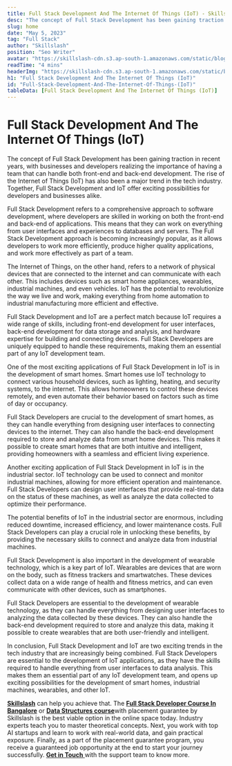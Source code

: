 ```yaml
---
title: Full Stack Development And The Internet Of Things (IoT) - Skillslash
desc: "The concept of Full Stack Development has been gaining traction in recent years, with businesses and developers realizing the importance of having a team that can handle both front-end and back-end development... "
slug: home
date: "May 5, 2023"
tag: "Full Stack"
author: "Skillslash"
position: "Seo Writer"
avatar: "https://skillslash-cdn.s3.ap-south-1.amazonaws.com/static/blog/avatar-01.webp"
readTime: "4 mins"
headerImg: "https://skillslash-cdn.s3.ap-south-1.amazonaws.com/static/blog/full-stack-development-and-the-internet-of-things-(iot)-5-5-2023.webp"
h1: "Full Stack Development And The Internet Of Things (IoT)"
id: "Full-Stack-Development-And-The-Internet-Of-Things-(IoT)"
tableData: [Full Stack Development And The Internet Of Things (IoT)]
---
```


# **Full Stack Development And The Internet Of Things (IoT)**

The concept of Full Stack Development has been gaining traction in recent years, with businesses and developers realizing the importance of having a team that can handle both front-end and back-end development. The rise of the Internet of Things (IoT) has also been a major trend in the tech industry. Together, Full Stack Development and IoT offer exciting possibilities for developers and businesses alike.

Full Stack Development refers to a comprehensive approach to software development, where developers are skilled in working on both the front-end and back-end of applications. This means that they can work on everything from user interfaces and experiences to databases and servers. The Full Stack Development approach is becoming increasingly popular, as it allows developers to work more efficiently, produce higher quality applications, and work more effectively as part of a team.

The Internet of Things, on the other hand, refers to a network of physical devices that are connected to the internet and can communicate with each other. This includes devices such as smart home appliances, wearables, industrial machines, and even vehicles. IoT has the potential to revolutionize the way we live and work, making everything from home automation to industrial manufacturing more efficient and effective.

Full Stack Development and IoT are a perfect match because IoT requires a wide range of skills, including front-end development for user interfaces, back-end development for data storage and analysis, and hardware expertise for building and connecting devices. Full Stack Developers are uniquely equipped to handle these requirements, making them an essential part of any IoT development team.

One of the most exciting applications of Full Stack Development in IoT is in the development of smart homes. Smart homes use IoT technology to connect various household devices, such as lighting, heating, and security systems, to the internet. This allows homeowners to control these devices remotely, and even automate their behavior based on factors such as time of day or occupancy.

Full Stack Developers are crucial to the development of smart homes, as they can handle everything from designing user interfaces to connecting devices to the internet. They can also handle the back-end development required to store and analyze data from smart home devices. This makes it possible to create smart homes that are both intuitive and intelligent, providing homeowners with a seamless and efficient living experience.

Another exciting application of Full Stack Development in IoT is in the industrial sector. IoT technology can be used to connect and monitor industrial machines, allowing for more efficient operation and maintenance. Full Stack Developers can design user interfaces that provide real-time data on the status of these machines, as well as analyze the data collected to optimize their performance.

The potential benefits of IoT in the industrial sector are enormous, including reduced downtime, increased efficiency, and lower maintenance costs. Full Stack Developers can play a crucial role in unlocking these benefits, by providing the necessary skills to connect and analyze data from industrial machines.

Full Stack Development is also important in the development of wearable technology, which is a key part of IoT. Wearables are devices that are worn on the body, such as fitness trackers and smartwatches. These devices collect data on a wide range of health and fitness metrics, and can even communicate with other devices, such as smartphones.

Full Stack Developers are essential to the development of wearable technology, as they can handle everything from designing user interfaces to analyzing the data collected by these devices. They can also handle the back-end development required to store and analyze this data, making it possible to create wearables that are both user-friendly and intelligent.

In conclusion, Full Stack Development and IoT are two exciting trends in the tech industry that are increasingly being combined. Full Stack Developers are essential to the development of IoT applications, as they have the skills required to handle everything from user interfaces to data analysis. This makes them an essential part of any IoT development team, and opens up exciting possibilities for the development of smart homes, industrial machines, wearables, and other IoT.

[**Skillslash**](https://skillslash.com/) can help you achieve that. The [**Full Stack Developer Course In Bangalore**](https://skillslash.com/system-design-course) or [**Data Structures course**](https://skillslash.com/best-dsa-course)with placement guarantee by Skillslash is the best viable option in the online space today. Industry experts teach you to master theoretical concepts. Next, you work with top AI startups and learn to work with real-world data, and gain practical exposure. Finally, as a part of the placement guarantee program, you receive a guaranteed job opportunity at the end to start your journey successfully. [**Get in Touch** ](https://skillslash.com/best-data-structures-algorithms-course)with the support team to know more.
